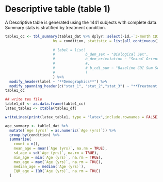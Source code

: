 # Descriptive table (table 1)

A Descriptive table is generated using the 1441 subjects with complete data. Summary stats is stratified by treatment condition.
```r
table1_cc <- tbl_summary(table1_dat %>% dplyr::select(-id,-`3-month CDI mean score`),
                      by = condition, statistic = list(all_continuous() ~ "{mean} ({sd})",
                                                                        all_categorical() ~ "{n} ({p}%)"), digits = all_continuous() ~ 2,
                      # label = list(
                      #              b_dem_sex ~ "Biological Sex",
                      #              b_dem_orientation ~ "Sexual Orientation"
                      #              #,
                      #              # b_cdi_sum ~ "Baseline CDI Sum Score (0-24)"
                      #              )
                      ) %>%
  modify_header(label ~ "**Demographics**") %>%
  modify_spanning_header(c("stat_1", "stat_2","stat_3") ~ "**Treatment Received**")
table1_cc

## write tex file
table1_df <- as.data.frame(table1_cc)
latex_table1 <- xtable(table1_df)

writeLines(print(latex_table1, type = "latex",include.rownames = FALSE), paste0("table1_df_",Sys.Date(),".tex"))
```
```r
age_summary <- table1_dat %>%
  mutate(`Age (yrs)` = as.numeric(`Age (yrs)`)) %>% 
  group_by(condition) %>%
  summarise(
    count = n(),
    mean_age = mean(`Age (yrs)`, na.rm = TRUE),
    sd_age = sd(`Age (yrs)`, na.rm = TRUE),
    min_age = min(`Age (yrs)`, na.rm = TRUE),
    max_age = max(`Age (yrs)`, na.rm = TRUE),
    median_age = median(`Age (yrs)`),
    IQR_age = IQR(`Age (yrs)`, na.rm = TRUE)
  )
```
